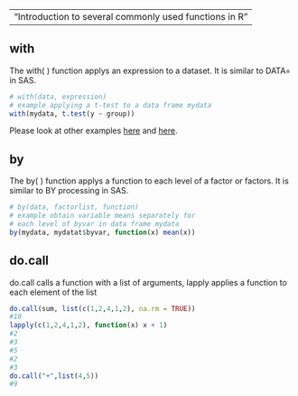 ---
  "Introduction to several commonly used functions in R"
--

## with
The with( ) function applys an expression to a dataset. It is similar to 
DATA= in SAS.

```r
# with(data, expression)
# example applying a t-test to a data frame mydata 
with(mydata, t.test(y ~ group))

```

Please look at other examples [here](http://stackoverflow.com/questions/21827572/what-is-the-difference-between-with-and-within-in-r) and [here](http://www.magesblog.com/2012/01/say-it-in-r-with-by-apply-and-friends.html).

## by
The by( ) function applys a function to each level of a factor or factors. 
It is similar to BY processing in SAS.

```r
# by(data, factorlist, function)
# example obtain variable means separately for
# each level of byvar in data frame mydata 
by(mydata, mydatat$byvar, function(x) mean(x))
```


## do.call
do.call calls a function with a list of arguments, lapply applies a function to each element of the list

```r
do.call(sum, list(c(1,2,4,1,2), na.rm = TRUE))
#10
lapply(c(1,2,4,1,2), function(x) x + 1)
#2
#3
#5
#2
#3
do.call("+",list(4,5))
#9
```
